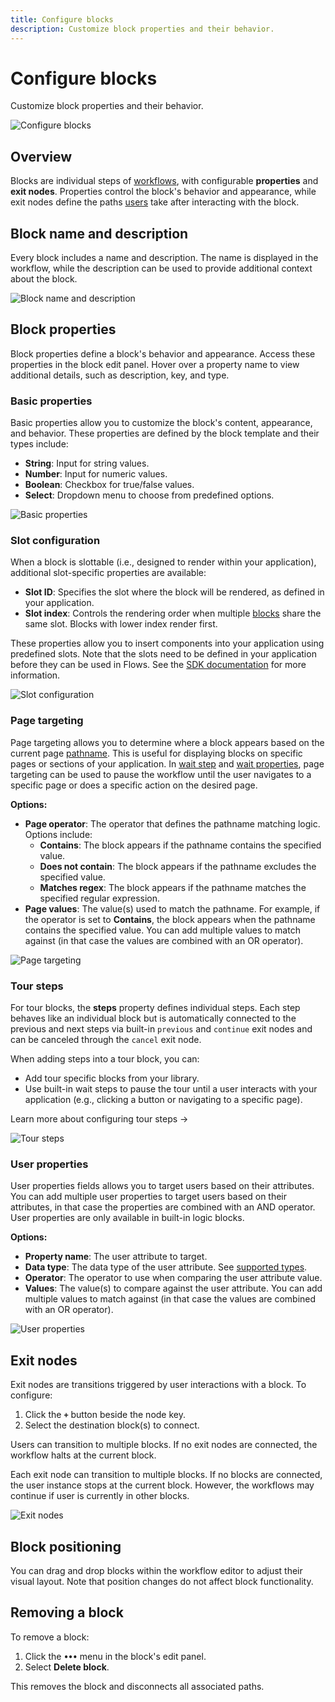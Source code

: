```yaml
---
title: Configure blocks
description: Customize block properties and their behavior.
---
```


# Configure blocks

Customize block properties and their behavior.

![Configure blocks](/workflows/configure-blocks.png)

## Overview

Blocks are individual steps of [workflows](/workflows), with configurable **properties** and **exit nodes**. Properties control the block's behavior and appearance, while exit nodes define the paths [users](/users) take after interacting with the block.

## Block name and description

Every block includes a name and description. The name is displayed in the workflow, while the description can be used to provide additional context about the block.

![Block name and description](/workflows/block-name.png)

## Block properties

Block properties define a block's behavior and appearance. Access these properties in the block edit panel. Hover over a property name to view additional details, such as description, key, and type.

### Basic properties

Basic properties allow you to customize the block's content, appearance, and behavior. These properties are defined by the block template and their types include:

- **String**: Input for string values.
- **Number**: Input for numeric values.
- **Boolean**: Checkbox for true/false values.
- **Select**: Dropdown menu to choose from predefined options.

![Basic properties](/workflows/basic-properties.png)

### Slot configuration

When a block is slottable (i.e., designed to render within your application), additional slot-specific properties are available:

- **Slot ID**: Specifies the slot where the block will be rendered, as defined in your application.
- **Slot index**: Controls the rendering order when multiple [blocks](/blocks/library) share the same slot. Blocks with lower index render first.

These properties allow you to insert components into your application using predefined slots. Note that the slots need to be defined in your application before they can be used in Flows. See the [SDK documentation](/sdk/react#flowsslot) for more information.

![Slot configuration](/workflows/slot-property.png)

### Page targeting

Page targeting allows you to determine where a block appears based on the current page [pathname](https://developer.mozilla.org/en-US/docs/Web/API/URL/pathname). This is useful for displaying blocks on specific pages or sections of your application. In [wait step](/tours/tour-steps#wait-step) and [wait properties](/tours/tour-steps#wait-property), page targeting can be used to pause the workflow until the user navigates to a specific page or does a specific action on the desired page.

**Options:**

- **Page operator**: The operator that defines the pathname matching logic. Options include:
  - **Contains**: The block appears if the pathname contains the specified value.
  - **Does not contain**: The block appears if the pathname excludes the specified value.
  - **Matches regex**: The block appears if the pathname matches the specified regular expression.
- **Page values**: The value(s) used to match the pathname. For example, if the operator is set to **Contains**, the block appears when the pathname contains the specified value. You can add multiple values to match against (in that case the values are combined with an OR operator).

![Page targeting](/workflows/page-targeting-property.png)

### Tour steps

For tour blocks, the **steps** property defines individual steps. Each step behaves like an individual block but is automatically connected to the previous and next steps via built-in `previous` and `continue` exit nodes and can be canceled through the `cancel` exit node.

When adding steps into a tour block, you can:

- Add tour specific blocks from your library.
- Use built-in wait steps to pause the tour until a user interacts with your application (e.g., clicking a button or navigating to a specific page).

<SectionLink href="/tours">Learn more about configuring tour steps →</SectionLink>

![Tour steps](/workflows/tour-steps.png)

### User properties

User properties fields allows you to target users based on their attributes. You can add multiple user properties to target users based on their attributes, in that case the properties are combined with an AND operator. User properties are only available in built-in logic blocks.

**Options:**

- **Property name**: The user attribute to target.
- **Data type**: The data type of the user attribute. See [supported types](/users/properties#property-types).
- **Operator**: The operator to use when comparing the user attribute value.
- **Values**: The value(s) to compare against the user attribute. You can add multiple values to match against (in that case the values are combined with an OR operator).

![User properties](/workflows/user-properties.png)

## Exit nodes

Exit nodes are transitions triggered by user interactions with a block. To configure:

1. Click the **`+`** button beside the node key.
2. Select the destination block(s) to connect.

Users can transition to multiple blocks. If no exit nodes are connected, the workflow halts at the current block.

Each exit node can transition to multiple blocks. If no blocks are connected, the user instance stops at the current block. However, the workflows may continue if user is currently in other blocks.

![Exit nodes](/workflows/exit-nodes.png)

## Block positioning

You can drag and drop blocks within the workflow editor to adjust their visual layout. Note that position changes do not affect block functionality.

## Removing a block

To remove a block:

1. Click the **`•••`** menu in the block's edit panel.
2. Select **Delete block**.

This removes the block and disconnects all associated paths.
